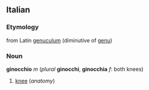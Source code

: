 ==Italian==
===Etymology===
from Latin [[genuculum]] (diminutive of [[genu]])
===Noun===
'''ginocchio''' ''m'' (''plural'' '''ginocchi''', '''ginocchia''' ''f'': both knees)<!--note: this is correct; the plural ends in 'a' and is feminine-->

#[[knee]] (''anatomy'')